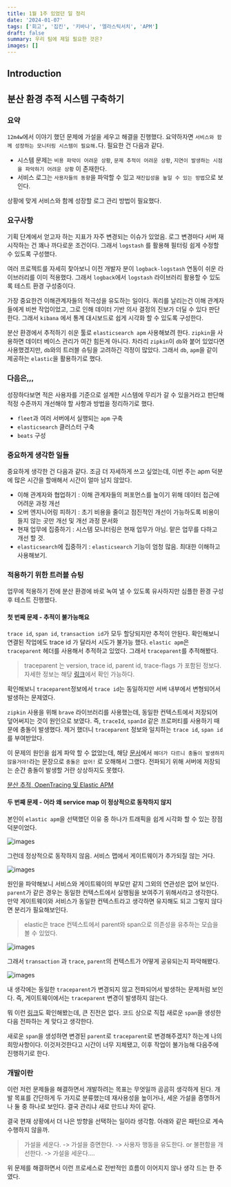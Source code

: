 ```yaml
---
title: 1월 1주 있었던 일 정리
date: '2024-01-07'
tags: ['회고', '집킨', '키바나', '엘라스틱서치', 'APM']
draft: false
summary: 우리 팀에 제일 필요한 것은?
images: []
---
```


## Introduction

<TOCInline toc={props.toc} exclude="Introduction" />

## 분산 환경 추적 시스템 구축하기

### 요약

`12m4w`에서 이야기 했던 문제에 가설을 세우고 해결을 진행했다.
요약하자면 `서비스와 함께 성장하는 모니터링 시스템이 필요해.`다.
필요한 건 다음과 같다.

- 시스템 문제는 `비용 파악이 어려운 상황`, `문제 추적이 어려운 상황`, `지연이 발생하는 시점을 파악하기 어려운 상황` 이 존재한다.
- 서비스 로그는 `사용자들의 동향`을 파악할 수 있고 `재진입성을 높일 수 있는 방법`으로 보인다.

상황에 맞게 서비스와 함께 성장할 로그 관리 방법이 필요했다.

### 요구사항

기획 단계에서 얻고자 하는 지표가 자주 변경되는 이슈가 있었음. 로그 변경마다 서버 재시작하는 건 꽤나 까다로운 조건이다.
그래서 `logstash` 를 활용해 필터링 쉽게 수정할 수 있도록 구성했다.

여러 프로젝트를 자세히 찾아보니 이전 개발자 분이 `logback-logstash` 연동이 쉬운 라이브러리를 이미 적용했다.
그래서 `logback`에서 `logstash` 라이브러리 활용할 수 있도록 테스트 환경 구성중이다.

가장 중요한건 이해관계자들의 적극성을 유도하는 일이다.
쿼리를 날리는건 이해 관계자들에게 비싼 작업이었고, 그로 인해 데이터 기반 의사 결정의 진보가 더딜 수 있다 판단한다.
그래서 `kibana` 에서 통계 대시보드로 쉽게 시각화 할 수 있도록 구성한다.

분산 환경에서 추적하기 쉬운 툴로 `elasticsearch apm` 사용해보려 한다.
`zipkin`을 사용하면 데이터 베이스 관리가 여간 힘든게 아니다.
차라리 `zipkin`이 `db`와 붙어 있었다면 사용했겠지만, `db`와의 트러블 슈팅을 고려하긴 걱정이 많았다.
그래서 `db`, `apm`을 같이 제공하는 `elastic`을 활용하기로 했다.

### 다음은,,,

성장하다보면 적은 사용자를 기준으로 설계한 시스템에 무리가 갈 수 있을거라고 판단해 적정 수준까지 개선해야 할 사항과 방법을 정리하기로 했다.

- `fleet`과 여러 서버에서 실행되는 `apm` 구축
- `elasticsearch` 클러스터 구축
- `beats` 구성

### 중요하게 생각한 일들

중요하게 생각한 건 다음과 같다.
조금 더 자세하게 쓰고 싶었는데, 이번 주는 apm 덕분에 많은 시간을 할애해서 시간이 얼마 남지 않았다.

- 이해 관계자와 협업하기 : 이해 관계자들의 퍼포먼스를 높이기 위해 데이터 접근에 어려운 과정 개선
- 오버 엔지니어링 피하기 : 초기 비용을 줄이고 점진적인 개선이 가능하도록 비용이 들지 않는 곳만 개선 및 개선 과정 문서화
- 현재 업무에 집중하기 : 시스템 모니터링은 현재 업무가 아님. 맡은 업무를 다하고 개선 할 것.
- `elasticsearch`에 집중하기 : `elasticsearch` 기능이 엄청 많음. 최대한 이해하고 사용해보기.

### 적용하기 위한 트러블 슈팅

업무에 적용하기 전에 분산 환경에 바로 녹여 낼 수 있도록 유사하지만 심플한 환경 구성 후 테스트 진행했다.

#### 첫 번째 문제 - 추적이 불가능해요

`trace id`, `span id`, `transaction id`가 모두 할당되지만 추적이 안된다.
확인해보니 연결된 작업에도 trace id 가 달라서 시도가 불가능 했다.
`elastic apm`은 `traceparent` 헤더를 사용해서 추적하고 있었다.
그래서 `traceparent`를 추적해봤다.

> traceparent 는 version, trace id, parent id, trace-flags 가 포함된 정보다.
> 자세한 정보는 해당 [링크](https://www.w3.org/TR/trace-context/#traceparent-header)에서 확인 가능하다.

확인해보니 `traceparent`정보에서 `trace id`는 동일하지만 서버 내부에서 변형되어서 발생하는 문제였다.

`zipkin` 사용을 위해 `brave` 라이브러리를 사용했는데, 동일한 컨텍스트에서 저장되어 덮어써지는 것이 원인으로 보였다.
즉, `traceId`, `spanId` 같은 프로퍼티를 사용하기 때문에 충돌이 발생했다.
제거 했더니 `traceparent` 정보와 일치하는 `trace id`, `span id`를 부여받았다.

이 문제의 원인을 쉽게 파악 할 수 없었는데, 해당 [문서](https://www.elastic.co/kr/blog/distributed-tracing-opentracing-and-elastic-apm)에서 `헤더가 다르니 충돌이 발생하지 않을거야!`라는 문장으로 `충돌은 없어!` 로 오해해서 그랬다.
전파되기 위해 서버에 저장되는 순간 충돌이 발생할 거란 상상하지도 못했다.

[분산 추적, OpenTracing 및 Elastic APM](https://www.elastic.co/kr/blog/distributed-tracing-opentracing-and-elastic-apm)

#### 두 번째 문제 - 어라 왜 service map 이 정상적으로 동작하지 않지

본인이 `elastic apm`을 선택했던 이유 중 하나가 트래픽을 쉽게 시각화 할 수 있는 장점 덕분이었다.

![images](/static/images/reminiscence/2024/1m1w/1.png)

그런데 정상적으로 동작하지 않음. 서비스 맵에서 게이트웨이가 추가되질 않는 거다.

![images](/static/images/reminiscence/2024/1m1w/2.png)

원인을 파악해보니 서비스와 게이트웨이의 부모만 같지 그외의 연관성은 없어 보인다.
`parent`가 같은 경우는 동일한 컨텍스트에서 실행됨을 보여주기 위해서라고 생각한다.
만약 게이트웨이와 서비스가 동일한 컨텍스트라고 생각하면 유지해도 되고 그렇지 않다면 분리가 필요해보인다.

> elastic은 trace 컨텍스트에서 parent와 span으로 의존성을 유추하는 모습을 볼 수 있었다.

![images](/static/images/reminiscence/2024/1m1w/3.png)

그래서 `transaction` 과 `trace`, `parent`의 컨텍스트가 어떻게 공유되는지 파악해봤다.

![images](/static/images/reminiscence/2024/1m1w/4.png)

내 생각에는 동일한 `traceparent`가 변경되지 않고 전파되어서 발생하는 문제처럼 보인다.
즉, 게이트웨이에서는 `traceparent` 변경이 발생하지 않는다.

뭐 이런 [링크](https://discuss.elastic.co/t/not-support-spring-cloud-gateway/309595)도 확인해봤는데, 큰 진전은 없다.
코드 상으로 직접 새로운 `span`을 생성한 다음 전파하는 게 맞다고 생각한다.

새로운 `span`을 생성하면 변경된 `parent`로 `traceparent`로 변경해주겠지? 하는게 나의 희망사항이다.
이것저것한다고 시간이 너무 지체됐고, 이후 작업이 불가능해 다음주에 진행하기로 한다.

### 개발이란

이런 저런 문제들을 해결하면서 개발하려는 목표는 무엇일까 곰곰히 생각하게 된다.
개발 목표를 간단하게 두 가지로 분류했는데 재사용성을 높이거나, 세운 가설을 증명하거나 둘 중 하나로 보인다.
결국 관리냐 새로 만드냐 차이 같다.

결국 현재 상황에서 더 나은 방향을 선택하는 일이라 생각함. 아래와 같은 패턴으로 계속 수행하지 않을까.

> 가설을 세운다. -> 가설을 증면한다. -> 사용자 행동을 유도한다. or 불편함을 개선한다. -> 가설을 세운다....

위 문제를 해결하면서 이런 프로세스로 전반적인 흐름이 이어지지 않나 생각 드는 한 주였다.
